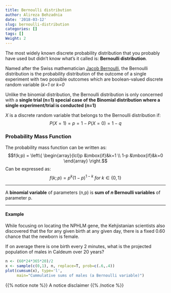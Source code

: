 ```yaml
---
title: Bernoulli distribution
author: Alireza Behzadnia
date: '2018-03-12'
slug: bernoulli-distribution
categories: []
tags: []
Weight: 2
---
```


The most widely known discrete probability distribution that you probably have used but didn't know what's it called is: **Bernoulli distribution**.

Named after the Swiss mathematician [Jacob Bernoulli](https://en.wikipedia.org/wiki/Jacob_Bernoulli), the Bernoulli distribution is the probability distribution of the outcome of a single experiment with two possible outcomes which are boolean-valued discrete random variable (*k=1* or *k=0*

Unlike the binomial distribution, the Bernoulli distribution is only concerned with a **single trial (n=1) special case of the Binomial distribution where a single experiment/trial is conducted (n=1)**


$X$ is a discrete random variable that belongs to the Bernoulli distribution if:
$$ P(X=1) = p = 1 - P(X = 0) = 1 - q $$

### Probability Mass Function
The probability mass function can be written as:
$$f(k;p) = \left\{ \begin{array}{lcl}p &\mbox{if}&k=1 \\ 1-p &\mbox{if}&k=0 \end{array} \right.$$
Can be expressed as:
$$f(k;p) = p^k(1-p)^{1-k} ~for~k\in \{0,1\}  $$



***
A **binomial variable** of parameters (n,p) is **sum of $n$ Bernoulli variables** of parameter p.

***

#### Example
While focusing on locating the NPHLM gene, the Kehjistanian scientists also discovered that the for any given birth at any given day, there is a fixed 0.60 chance that the newborn is female.

If on average there is one birth every 2 minutes, what is the projected population of males in Caldeum over 20 years?

```r
n <- (60*24*365*20)/2
x <- sample(c(0,1), n, replace=T, prob=c(.6,.4))
plot(cumsum(x), type='l',
     main="Cummulative sums of males (a Bernoulli variable)")
```


{{% notice note %}}
A notice disclaimer
{{% /notice %}}

